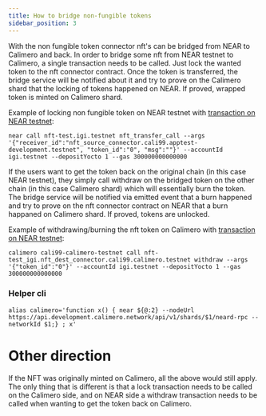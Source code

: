 ```yaml
---
title: How to bridge non-fungible tokens
sidebar_position: 3
---
```


With the non fungible token connector nft's can be bridged from NEAR to Calimero and back. In order to bridge some nft from NEAR testnet to Calimero, a single transaction needs to be called. Just lock the wanted token to the nft connector contract. Once the token is transferred, the bridge service will be notified about it and try to prove on the Calimero shard that the locking of tokens happened on NEAR. If proved, wrapped token is minted on Calimero shard.

Example of locking non fungible token on NEAR testnet with [transaction on NEAR testnet](https://explorer.testnet.near.org/transactions/BNSeCbCqUN1WAh5mr7pAnaXsfDWMff4keYzQXZkR4YuP):
```
near call nft-test.igi.testnet nft_transfer_call --args '{"receiver_id":"nft_source_connector.cali99.apptest-development.testnet", "token_id":"0", "msg":""}' --accountId igi.testnet --depositYocto 1 --gas 300000000000000
```

If the users want to get the token back on the original chain (in this case NEAR testnet), they simply call withdraw on the bridged token on the other chain (in this case Calimero shard) which will essentially burn the token. The bridge service will be notified via emitted event that a burn happened and try to prove on the nft connector contract on NEAR that a burn happaned on Calimero shard. If proved, tokens are unlocked.

Example of withdrawing/burning the nft token on Calimero with [transaction on NEAR testnet](https://explorer.testnet.near.org/transactions/87kTM6E4rtbDZtm91hhScPrjbu2GXWdwoBY4LBkDXLUs):
```
calimero cali99-calimero-testnet call nft-test_igi.nft_dest_connector.cali99.calimero.testnet withdraw --args '{"token_id":"0"}' --accountId igi.testnet --depositYocto 1 --gas 300000000000000
```


### Helper cli
```
alias calimero='function x() { near ${@:2} --nodeUrl https://api.development.calimero.network/api/v1/shards/$1/neard-rpc --networkId $1;} ; x'
```

# Other direction

If the NFT was originally minted on Calimero, all the above would still apply. The only thing that is different is that a lock transaction needs to be called on the Calimero side, and on NEAR side a withdraw transaction needs to be called when wanting to get the token back on Calimero.